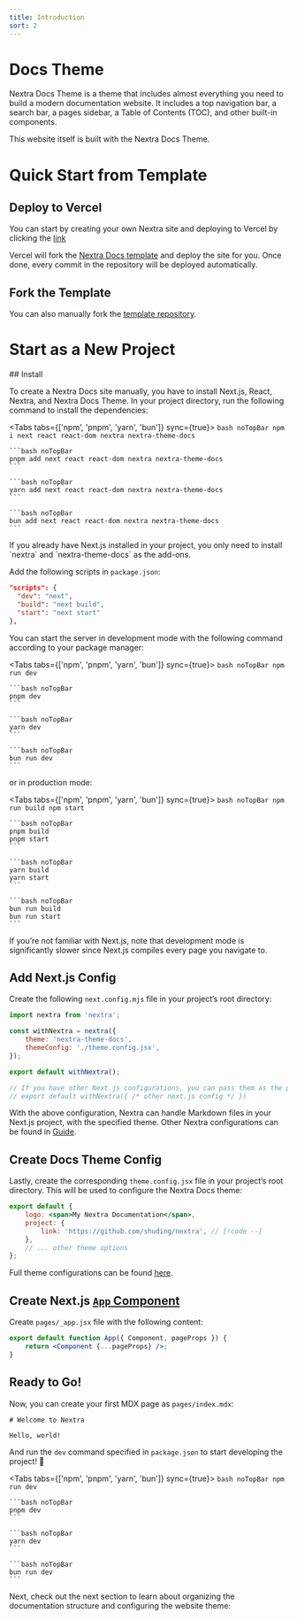 ```yaml
---
title: Introduction
sort: 2
---
```


# Docs Theme

Nextra Docs Theme is a theme that includes almost everything you need to build a modern documentation website. It includes a top navigation bar, a search bar, a pages sidebar, a Table of Contents (TOC), and other built-in components.

This website itself is built with the Nextra Docs Theme.

# Quick Start from Template

## Deploy to Vercel

You can start by creating your own Nextra site and deploying to Vercel by clicking the [link](https://vercel.com/new/clone?s=https%3A%2F%2Fgithub.com%2Fshuding%2Fnextra-docs-template&showOptionalTeamCreation=false)

Vercel will fork the [Nextra Docs template](https://github.com/shuding/nextra-docs-template) and deploy the site for you. Once done, every commit in the repository will be deployed automatically.

## Fork the Template

You can also manually fork the [template repository](https://github.com/shuding/nextra-docs-template).

# Start as a New Project

<Timeline>
## Install

To create a Nextra Docs site manually, you have to install Next.js, React, Nextra, and Nextra Docs Theme. In your project directory, run the following command to install the dependencies:

<Tabs tabs={['npm', 'pnpm', 'yarn', 'bun']} sync={true}>
    ```bash noTopBar
    npm i next react react-dom nextra nextra-theme-docs
    ```

    ```bash noTopBar
    pnpm add next react react-dom nextra nextra-theme-docs
    ```

    ```bash noTopBar
    yarn add next react react-dom nextra nextra-theme-docs
    ```

    ```bash noTopBar
    bun add next react react-dom nextra nextra-theme-docs
    ```

</Tabs>

<Alert variant='warning'>
    If you already have Next.js installed in your project, you only need to install `nextra` and `nextra-theme-docs` as
    the add-ons.
</Alert>

Add the following scripts in `package.json`:

```json name='package.json'
"scripts": {
  "dev": "next",
  "build": "next build",
  "start": "next start"
},
```

You can start the server in development mode with the following command according to your package manager:

<Tabs tabs={['npm', 'pnpm', 'yarn', 'bun']} sync={true}>
    ```bash noTopBar
    npm run dev
    ```

    ```bash noTopBar
    pnpm dev
    ```

    ```bash noTopBar
    yarn dev
    ```

    ```bash noTopBar
    bun run dev
    ```

</Tabs>

or in production mode:

<Tabs tabs={['npm', 'pnpm', 'yarn', 'bun']} sync={true}>
    ```bash noTopBar
    npm run build
    npm start
    ```

    ```bash noTopBar
    pnpm build
    pnpm start
    ```

    ```bash noTopBar
    yarn build
    yarn start
    ```

    ```bash noTopBar
    bun run build
    bun run start
    ```

</Tabs>

<Alerts variant='warning'>
    If you’re not familiar with Next.js, note that development mode is significantly slower since Next.js compiles every
    page you navigate to.
</Alerts>

## Add Next.js Config

Create the following `next.config.mjs` file in your project’s root directory:

```js name='next.config.mjs'
import nextra from 'nextra';

const withNextra = nextra({
    theme: 'nextra-theme-docs',
    themeConfig: './theme.config.jsx',
});

export default withNextra();

// If you have other Next.js configurations, you can pass them as the parameter:
// export default withNextra({ /* other next.js config */ })
```

With the above configuration, Nextra can handle Markdown files in your Next.js project, with the specified theme. Other Nextra configurations can be found in [Guide](https://nextra.site/docs/guide).

## Create Docs Theme Config

Lastly, create the corresponding `theme.config.jsx` file in your project’s root directory. This will be used to configure the Nextra Docs theme:

```jsx name='theme.config.jsx'
export default {
    logo: <span>My Nextra Documentation</span>,
    project: {
        link: 'https://github.com/shuding/nextra', // [!code --]
    },
    // ... other theme options
};
```

Full theme configurations can be found [here](https://nextra.site/docs/docs-theme/theme-configuration).

## Create Next.js [`App` Component](https://nextjs.org/docs/pages/building-your-application/routing/custom-app)

Create `pages/_app.jsx` file with the following content:

```jsx name='pages/_app.jsx'
export default function App({ Component, pageProps }) {
    return <Component {...pageProps} />;
}
```

## Ready to Go!

Now, you can create your first MDX page as `pages/index.mdx`:

```mdx name='pages/index.mdx'
# Welcome to Nextra

Hello, world!
```

And run the `dev` command specified in `package.json` to start developing the project! 🎉

<Tabs tabs={['npm', 'pnpm', 'yarn', 'bun']} sync={true}>
    ```bash noTopBar
    npm run dev
    ```

    ```bash noTopBar
    pnpm dev
    ```

    ```bash noTopBar
    yarn dev
    ```

    ```bash noTopBar
    bun run dev
    ```

</Tabs>

</Timeline>

Next, check out the next section to learn about organizing the documentation structure and configuring the website theme:
